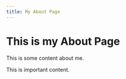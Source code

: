 ```yaml
---
title: My About Page
---
```


<!-- this above is automatically query-able as frontmatter -->
<!-- QUERY: {
  sitePage(path: {regex: "/about/"}) {
    context {
      frontmatter {
        title
      }
    }
  }
} -->


# This is my About Page

This is some content about me.

<Box>This is important content.</Box>
